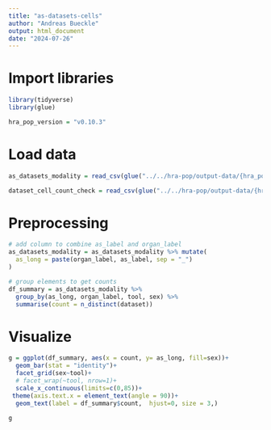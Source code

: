 ```yaml
---
title: "as-datasets-cells"
author: "Andreas Bueckle"
output: html_document
date: "2024-07-26"
---
```


# Import libraries
```r
library(tidyverse)
library(glue)
```

```r
hra_pop_version = "v0.10.3"
```


# Load data
```r
as_datasets_modality = read_csv(glue("../../hra-pop/output-data/{hra_pop_version}/reports/atlas-ad-hoc/as-datasets-modality.csv"))

dataset_cell_count_check = read_csv(glue("../../hra-pop/output-data/{hra_pop_version}/reports/universe-ad-hoc/dataset-cell-count-check.csv"))
```
# Preprocessing
```r

# add column to combine as_label and organ_label
as_datasets_modality = as_datasets_modality %>% mutate(
  as_long = paste(organ_label, as_label, sep = "_")
)

# group elements to get counts
df_summary = as_datasets_modality %>%
  group_by(as_long, organ_label, tool, sex) %>%
  summarise(count = n_distinct(dataset))

```


# Visualize
```r
g = ggplot(df_summary, aes(x = count, y= as_long, fill=sex))+
  geom_bar(stat = "identity")+
  facet_grid(sex~tool)+
  # facet_wrap(~tool, nrow=1)+
  scale_x_continuous(limits=c(0,85))+
 theme(axis.text.x = element_text(angle = 90))+
  geom_text(label = df_summary$count,  hjust=0, size = 3,)

g

```

